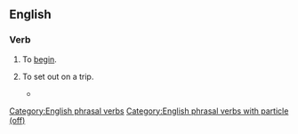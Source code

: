 ==English==

===Verb===
{{head|en|verb|see inflection at {{m|en|start}}}}

# To [[begin]].
#: {{ux|en|She '''started off''' with a lullaby.}}
# To set out on a trip.
#: {{ux|en|They '''started off''' on horseback.}}
#* {{quote-book|en|year=1898|author={{w|Winston Churchill (novelist)|Winston Churchill}}
|title={{w|The Celebrity}}|chapter=8
|passage=I corralled the judge, and we '''started off''' across the fields, in no very mild state of fear of that gentleman's wife, whose vigilance was seldom relaxed. And thus we came by a circuitous route to Mohair, the judge occupied by his own guilty thoughts, and I by others not less disturbing.}}

[[Category:English phrasal verbs]]
[[Category:English phrasal verbs with particle (off)]]